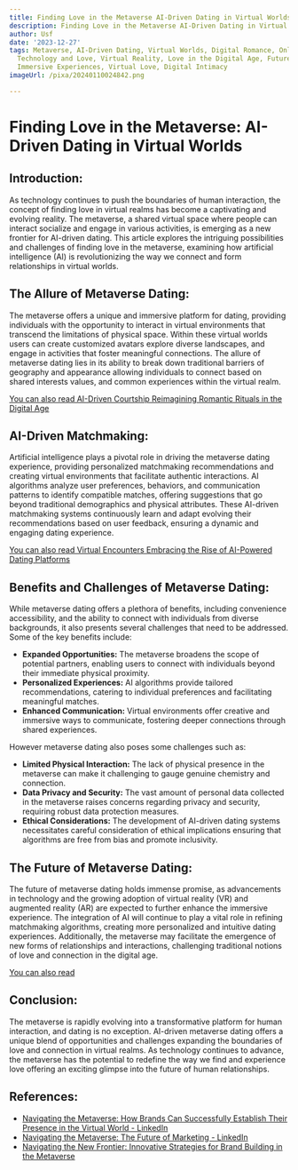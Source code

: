 ```yaml
---
title: Finding Love in the Metaverse AI-Driven Dating in Virtual Worlds
description: Finding Love in the Metaverse AI-Driven Dating in Virtual Worlds
author: Usf
date: '2023-12-27'
tags: Metaverse, AI-Driven Dating, Virtual Worlds, Digital Romance, Online Relationships,
  Technology and Love, Virtual Reality, Love in the Digital Age, Future of Dating,
  Immersive Experiences, Virtual Love, Digital Intimacy
imageUrl: /pixa/20240110024842.png

---
```

#  Finding Love in the Metaverse: AI-Driven Dating in Virtual  Worlds

## Introduction:

As technology continues to push the boundaries of human interaction, the concept  of finding love in virtual realms has become a captivating  and evolving  reality. The metaverse, a shared virtual space where people  can interact  socialize  and  engage in various activities, is emerging as  a new  frontier  for AI-driven  dating. This article explores the intriguing  possibilities and challenges of finding  love in the metaverse, examining how artificial intelligence (AI) is revolutionizing the way we connect and form relationships in virtual worlds.

## The Allure of Metaverse Dating:

The  metaverse offers a unique and immersive platform for dating, providing individuals with the opportunity to interact in virtual environments that transcend the limitations of physical  space.  Within these virtual worlds users can create customized avatars explore diverse landscapes, and  engage in activities that foster meaningful  connections. The allure of metaverse dating lies in its ability to break down traditional barriers of geography and appearance allowing individuals to connect based on shared interests values, and common experiences  within the virtual realm.

[You can  also read AI-Driven Courtship Reimagining Romantic Rituals in the Digital Age](AI-Driven%20Courtship%20Reimagining%20Romantic%20Rituals%20in%20the%20Digital%20Age)


##  AI-Driven Matchmaking:

Artificial intelligence plays a pivotal role  in driving the  metaverse dating experience, providing  personalized matchmaking recommendations and creating  virtual environments that facilitate authentic interactions. AI algorithms analyze user preferences, behaviors, and communication patterns to identify compatible matches,  offering suggestions that go beyond traditional demographics and physical attributes. These AI-driven matchmaking  systems continuously learn and adapt evolving their recommendations based  on user feedback, ensuring a dynamic and engaging dating experience.

[You can also read Virtual Encounters Embracing the Rise of AI-Powered Dating Platforms](Virtual%20Encounters%20Embracing%20the%20Rise%20of%20AI-Powered%20Dating%20Platforms)


## Benefits and Challenges of Metaverse Dating:

While metaverse dating offers a plethora of benefits, including convenience accessibility, and the ability to connect with individuals from diverse backgrounds, it also presents several challenges that need to be addressed. Some of the key benefits include:

-  **Expanded Opportunities:** The metaverse broadens the scope of potential partners,  enabling users to  connect with individuals beyond their immediate physical proximity.
- **Personalized Experiences:**  AI algorithms provide tailored recommendations,  catering to individual preferences and facilitating meaningful matches.
- **Enhanced Communication:** Virtual environments offer creative and immersive ways to communicate, fostering deeper connections  through shared  experiences.

However metaverse  dating also poses some challenges such as:

- **Limited Physical Interaction:** The lack of physical presence in the metaverse can make it challenging to gauge  genuine chemistry and connection.
- **Data Privacy and Security:** The vast amount of personal data  collected in the metaverse raises concerns regarding privacy and security, requiring robust data protection measures.
- **Ethical Considerations:** The development of AI-driven dating systems necessitates careful consideration of ethical implications ensuring  that algorithms are free from bias and promote  inclusivity.

## The Future of Metaverse  Dating:

The future of metaverse dating  holds immense promise, as advancements in technology and the growing adoption of virtual reality (VR) and augmented reality (AR) are expected to further  enhance the immersive experience. The integration of AI will continue  to  play a vital role in refining matchmaking algorithms, creating more personalized and intuitive dating experiences. Additionally, the  metaverse may facilitate the emergence of new forms of relationships and interactions, challenging traditional notions of love  and connection  in the digital age.

[You can also read ]()


## Conclusion:

The  metaverse is rapidly evolving  into a transformative platform for human interaction,  and dating is no exception.  AI-driven metaverse dating  offers a unique blend  of opportunities and challenges expanding the  boundaries of love and connection  in virtual realms. As technology continues to  advance, the metaverse has the potential to redefine the way we find and experience love offering an exciting glimpse into the future of human relationships.

## References:
- [Navigating the Metaverse: How Brands Can Successfully Establish Their Presence in the Virtual World - LinkedIn](https://www.linkedin.com/pulse/navigating-metaverse-how-brands-can-successfully-world-hatibaruah)
- [Navigating the Metaverse: The Future of Marketing - LinkedIn](https://www.linkedin.com/pulse/navigating-metaverse-future-marketing-boldawards-0yadc)
- [Navigating the New Frontier: Innovative Strategies for Brand Building in the Metaverse](https://medium.com/@vydko.metaverse/navigating-the-new-frontier-innovative-strategies-for-brand-building-in-the-metaverse-32583dac06e1)
